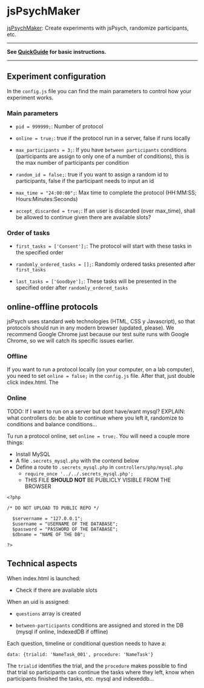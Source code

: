 # jsPsychMaker {#jsPsychMaker}

[jsPsychMaker](https://github.com/gorkang/jsPsychMaker): Create experiments with jsPsych, randomize participants, etc.


---  

**See [QuickGuide](#QuickGuidejsPsychMaker) for basic instructions.**

---  


## Experiment configuration

In the `config.js` file you can find the main parameters to control how your experiment works.


### Main parameters

- `pid = 999999;`:  Number of protocol

- `online = true;`: true if the protocol run in a server, false if runs locally

- `max_participants = 3;`: If you have `between participants` conditions (participants are assign to only one of a number of conditions), this is the max number of participants per condition

- `random_id = false;`: true if you want to assign a random id to participants, false if the participant needs to input an id

- `max_time = "24:00:00";`:  Max time to complete the protocol (HH:MM:SS; Hours:Minutes:Seconds)

- `accept_discarded = true;`: If an user is discarded (over max_time), shall be allowed to continue given there are available slots?



### Order of tasks

- `first_tasks = ['Consent'];`:  The protocol will start with these tasks in the specified order

- `randomly_ordered_tasks = [];`:  Randomly ordered tasks presented after `first_tasks`

- `last_tasks = ['Goodbye'];`:  These tasks will be presented in the specified order after `randomly_ordered_tasks`




## online-offline protocols

jsPsych uses standard web technologies (HTML, CSS y Javascript), so that protocols should run in any modern browser (updated, please). We recommend Google Chrome just because our test suite runs with Google Chrome, so we will catch its specific issues earlier.  

### Offline 

If you want to run a protocol locally (on your computer, on a lab computer), you need to set `online = false;` in the `config.js` file. After that, just double click index.html. The 


### Online 

TODO: If I want to run on a server but dont have/want mysql?
EXPLAIN: what controllers do: be able to continue where you left it, randomize to conditions and balance conditions...

Tu run a protocol online, set `online = true;`. You will need a couple more things:

- Install MySQL
- A file `.secrets_mysql.php` with the contend below
- Define a route to `.secrets_mysql.php` in `controllers/php/mysql.php` 
  + `require_once '../../.secrets_mysql.php';`
  + THIS FILE **SHOULD NOT** BE PUBLICLY VISIBLE FROM THE BROWSER


```
<?php

/* DO NOT UPLOAD TO PUBLIC REPO */

  $servername = "127.0.0.1";
  $username = "USERNAME OF THE DATABASE";
  $password = "PASSWORD OF THE DATABASE";
  $dbname = "NAME OF THE DB";
  
?>
```


## Technical aspects


When index.html is launched:

- Check if there are available slots


When an uid is assigned:

- `questions` array is created

- `between-participants` conditions are assigned and stored in the DB (mysql if online, IndexedDB if offline)


Each question, timeline or conditional question needs to have a:

`data: {trialid: 'NameTask_001', procedure: 'NameTask'}`

The `trialid` identifies the trial, and the `procedure` makes possible to find that trial so participants can continue the tasks where they left, know when participants finished the tasks, etc.
mysql and indexeddb...

